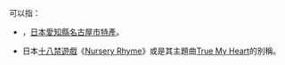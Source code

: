{{lang|ja|'''きしめん'''}}可以指：
*{{nihongo|[[棊子麵|棊子麵]]|棊子麺（きしめん）}}，[[日本|日本]][[愛知縣|愛知縣]][[名古屋市|名古屋市]][[特產|特產]]。
*日本[[十八禁遊戲|十八禁遊戲]]《[[Nursery_Rhyme|Nursery Rhyme]]》或是其主題曲[[True_My_Heart|True My Heart]]的別稱。

{{disambig|Kishimen|Cat=非中文名称消歧义}}
